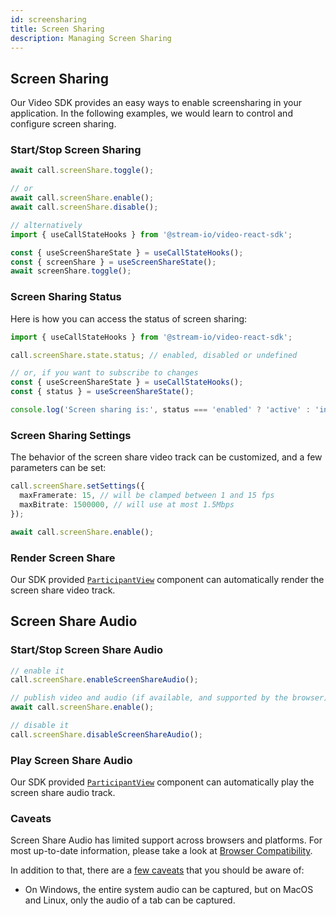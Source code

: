 ```yaml
---
id: screensharing
title: Screen Sharing
description: Managing Screen Sharing
---
```


## Screen Sharing

Our Video SDK provides an easy ways to enable screensharing in your application.
In the following examples, we would learn to control and configure screen sharing.

### Start/Stop Screen Sharing

```typescript
await call.screenShare.toggle();

// or
await call.screenShare.enable();
await call.screenShare.disable();

// alternatively
import { useCallStateHooks } from '@stream-io/video-react-sdk';

const { useScreenShareState } = useCallStateHooks();
const { screenShare } = useScreenShareState();
await screenShare.toggle();
```

### Screen Sharing Status

Here is how you can access the status of screen sharing:

```typescript
import { useCallStateHooks } from '@stream-io/video-react-sdk';

call.screenShare.state.status; // enabled, disabled or undefined

// or, if you want to subscribe to changes
const { useScreenShareState } = useCallStateHooks();
const { status } = useScreenShareState();

console.log('Screen sharing is:', status === 'enabled' ? 'active' : 'inactive');
```

### Screen Sharing Settings

The behavior of the screen share video track can be customized, and a few parameters can be set:

```typescript
call.screenShare.setSettings({
  maxFramerate: 15, // will be clamped between 1 and 15 fps
  maxBitrate: 1500000, // will use at most 1.5Mbps
});

await call.screenShare.enable();
```

### Render Screen Share

Our SDK provided [`ParticipantView`](../../ui-components/core/participant-view/) component can automatically render the screen share video track.

## Screen Share Audio

### Start/Stop Screen Share Audio

```typescript
// enable it
call.screenShare.enableScreenShareAudio();

// publish video and audio (if available, and supported by the browser)
await call.screenShare.enable();

// disable it
call.screenShare.disableScreenShareAudio();
```

### Play Screen Share Audio

Our SDK provided [`ParticipantView`](../../ui-components/core/participant-view/) component can automatically play the screen share audio track.

### Caveats

Screen Share Audio has limited support across browsers and platforms.
For most up-to-date information, please take a look at [Browser Compatibility](https://developer.mozilla.org/en-US/docs/Web/API/Screen_Capture_API/Using_Screen_Capture#browser_compatibility).

In addition to that, there are a [few caveats](https://caniuse.com/?search=getDisplayMedia) that you should be aware of:

- On Windows, the entire system audio can be captured, but on MacOS and Linux, only the audio of a tab can be captured.
